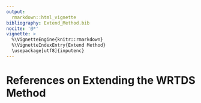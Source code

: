 ```yaml
---
output: 
  rmarkdown::html_vignette
bibliography: Extend_Method.bib
nocite: '@*'
vignette: >
  %\VignetteEngine{knitr::rmarkdown}
  %\VignetteIndexEntry{Extend Method}
  \usepackage[utf8]{inputenc}
---
```


# References on Extending the WRTDS Method